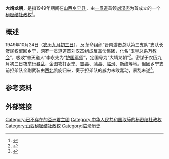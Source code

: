 {{Infobox Former Country
|native_name            = {{lang|zh|大靖龙朝}}
|conventional_long_name = 
|common_name            = 
|
|continent              = 亚洲
|region                 = 东亚
|country                = 中华人民共和国
|era                    = 
|status                 = Unrecognized State
|status_text            = [[秘密结社政权|秘密结社政权]]
|empire                 = 
|government_type        = [[政教合一|政教合一]]<br>[[神权政治|神权政治]]<br>[[君主专制|君主专制]]
|
|life_span              = 
|
|year_start             = 1949年
|year_end               = 1949年
|
|year_exile_start       = 
|year_exile_end         = 
|
|event_start            = 
|date_start             = 10月
|event_end              = 
|date_end               = 10月24日
|
|event1                 = 
|date_event1            = 
|event2                 = 
|date_event2            = 
|event3                 = 
|date_event3            = 
|event4                 = 
|date_event4            = 
|
|event_pre              = 
|date_pre               = 
|event_post             = 
|date_post              = 
|
|p1                     = 中华人民共和国
|flag_p1                = Flag of the People's Republic of China.svg
|
|s1                     = 中华人民共和国
|flag_s1                = Flag of the People's Republic of China.svg
|
|image_flag             = Flag of None.svg
|flag                   = 
|flag_type              = 国旗
|
|image_coat             = Coats of arms of None.svg
|symbol                 = 
|symbol_type            = 国徽
|symbol_type_article    = 
|
|image_map              = 
|image_map_size         = 
|image_map_caption      = 
|
|capital                = 根据地：{{CHN}}[[山西省|山西省]][[乡宁县|乡宁县]]
|capital_exile          = 
|latd =  |latm =  |latNS =  |longd =  |longm =  |longEW = 
|largest_city           = 
|
|national_motto         = 
|national_anthem        = 
|common_languages       = [[汉语|汉语]]
|demonym                = 
|religion               = [[玉皇总系万教会|玉皇总系万教会]]
|philosophy             = 
|currency               = [[人民币|人民币（CNY／RMB）]]
|currency_code          = CNY／RMB
|
|title_leader           = 国家最高领导人
|leader1                = [[皇帝|皇帝]] [[刘汉杰|刘汉杰]]
|year_leader1           = 1949年10月－1949年10月24日
|leader2                = 
|year_leader2           = 
|leader3                = 
|year_leader3           = 
|leader4                = 
|year_leader4           = 
|
|title_representative   = 国家元首
|representative1        = [[皇帝|皇帝]] [[刘汉杰|刘汉杰]]
|year_representative1   = 1949年10月－1949年10月24日
|representative2        = 
|year_representative2   = 
|representative3        = 
|year_representative3   = 
|representative4        = 
|year_representative4   = 
|
|title_deputy           = 政府首脑
|deputy1                = [[护国军师|护国军师]] [[李永先|李永先]]
|year_deputy1           = 1949年10月－1949年10月24日
|deputy2                = 
|year_deputy2           = 
|deputy3                = 
|year_deputy3           = 
|deputy4                = 
|year_deputy4           = 
|
|legislature            = 
|house1                 = 
|house2                 = 
|
|stat_year1             = 
|stat_area1             = 
|stat_pop1              = 
|stat_year2             = 
|stat_area2             = 
|stat_pop2              = 
|stat_year3             = 
|stat_area3             = 
|stat_pop3              = 
|stat_year4             = 
|stat_area4             = 
|stat_pop4              = 
|stat_year5             = 
|stat_area5             = 
|stat_pop5              = 
|footnotes              = 
|
|utc_offset             = +8
|cctld                  = 
|calling_code           = 
|today                  = {{CHN}}
}}

'''大靖龙朝'''，是指1949年期间在[[山西|山西]][[乡宁县|乡宁县]]，由[[一贯道|一贯道]]首领[[刘汉杰|刘汉杰]]为首成立的一个[[秘密结社政权|秘密结社政权]]<ref>{{cite web | language = zh-hans | publisher = 第一范文网>哲学／历史>正文 | title = 乡宁史记>乡宁县史记>-14- | url = http://lanxicy.com/read/454e23be5ad1d8d483e33fd1.html | author = 来源：第一范文网 | date = 2008年8月8日 | accessdate = 2008年8月8日 | archive-url = https://web.archive.org/web/20160304224247/http://lanxicy.com/read/454e23be5ad1d8d483e33fd1.html | archive-date = 2016年3月4日 | dead-url = yes }}</ref>。

== 概述 ==
1949年10月24日（[[农历九月初三日|农历九月初三日]]），反革命组织“晋南游击总队第三支队”支队长[[贺民权|贺民权]]窜回乡宁，网罗一贯道道首刘汉杰组成反革命集团，化名“[[玉皇总系万教会|玉皇总系万教会]]”，吸收“普天道人”李永先为“[[护国军师|护国军师]]”，定国号为“大靖龙朝”<ref>{{cite web| language =zh-hans| publisher =乡宁生活网>乡宁信息>乡宁历史>查看内容| title =乡宁县近代反动会道门| url =http://xunjie.xiangning.org/article-116-1.html| author =发布者：admin| date =2014年7月23日| accessdate =2014年7月23日}}{{dead link|date=2017年12月 |bot=InternetArchiveBot |fix-attempted=yes }}</ref>。密谋于农历九月初三日夜[[举行暴乱|举行暴乱]]，企图攻打[[乡宁|乡宁]]、[[吉县|吉县]]、[[蒲县|蒲县]]、[[临汾|临汾]]、[[新绛|新绛]]等地。但因乡宁支前担架队全副武装由[[中国西北地区|西北]]凯旋归来，慑于担架队的威力未敢蠢动，暴乱未遂<ref>{{cite web | language = zh-hans | publisher = 126文档分享平台>行业数据>其它行业数据 | title = 乡宁县古代近代大事记>1949年>10月24日 | url = http://www.126doc.com/13572843.html | author = 来源：126文档分享平台 | date = 2008年8月8日 | accessdate = 2008年8月8日 }}{{dead link|date=2017年12月 |bot=InternetArchiveBot |fix-attempted=yes }}</ref>。

== 参考资料 ==
{{Reflist}}

== 外部链接 ==

[[Category:已不存在的亞洲君主國|Category:已不存在的亞洲君主國]]
[[Category:中华人民共和国取缔的秘密结社政权|Category:中华人民共和国取缔的秘密结社政权]]
[[Category:山西秘密结社政权|Category:山西秘密结社政权]]
[[Category:临汾历史|Category:临汾历史]]